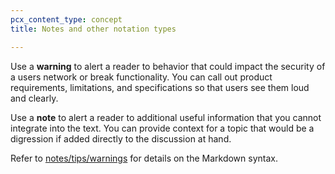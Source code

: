 ```yaml
---
pcx_content_type: concept
title: Notes and other notation types

---
```


Use a **warning** to alert a reader to behavior that could impact the security of a users network or break functionality. You can call out product requirements, limitations, and specifications so that users see them loud and clearly.

Use a **note** to alert a reader to additional useful information that you cannot integrate into the text. You can provide context for a topic that would be a digression if added directly to the discussion at hand.

Refer to [notes/tips/warnings](/style-guide/documentation-content-strategy/component-attributes/notes-tips-warnings/) for details on the Markdown syntax.
